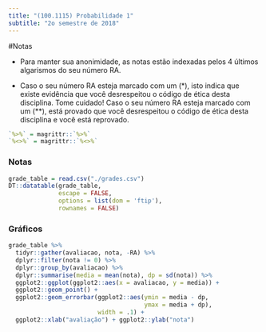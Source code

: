 ```yaml
---
title: "(100.1115) Probabilidade 1"
subtitle: "2o semestre de 2018"
---
```


#Notas

- Para manter sua anonimidade,
as notas estão indexadas pelos 
4 últimos algarismos do seu número RA.

- Caso o seu número RA esteja marcado com um (*),
isto indica que existe evidência que você desrespeitou o
código de ética desta disciplina. Tome cuidado!
Caso o seu número RA esteja marcado com um (**),
está provado que você desrespeitou o 
código de ética desta disciplina e você está reprovado.

```r
`%>%` = magrittr::`%>%`
`%<>%` = magrittr::`%<>%`
```

### Notas
```r
grade_table = read.csv("./grades.csv")
DT::datatable(grade_table,
              escape = FALSE,
              options = list(dom = 'ftip'),
              rownames = FALSE)
```

### Gráficos

```r
grade_table %>% 
  tidyr::gather(avaliacao, nota, -RA) %>%
  dplyr::filter(nota != 0) %>% 
  dplyr::group_by(avaliacao) %>% 
  dplyr::summarise(media = mean(nota), dp = sd(nota)) %>% 
  ggplot2::ggplot(ggplot2::aes(x = avaliacao, y = media)) +
  ggplot2::geom_point() +
  ggplot2::geom_errorbar(ggplot2::aes(ymin = media - dp,
                                      ymax = media + dp),
                         width = .1) +
  ggplot2::xlab("avaliação") + ggplot2::ylab("nota")
```
